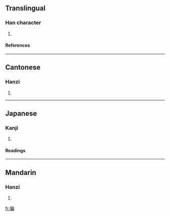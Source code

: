 ==Translingual==
===Han character===
{{Han char|rn=94|rad=犬|as=09|sn=12|four=4322<sub>7</sub>|canj=大竹竹尸月 (KHHSB), 大竹戈尸月 (KHISB)}}
# {{defn|Han|sort=犬09}}
====References====
{{Han ref|kx=0715.190|dkj=20556|dj=1127.150|hdz=21360.050|uh=7335|ud=29493|bh=DA78|bd=55928}}

----
==Cantonese==
===Hanzi===
{{yue-hanzi|jyut=|y=bin1}}
# {{defn|Cantonese}}

----
==Japanese==
===Kanji===
{{ja-kanji|grade=|rs=犬09}}
# {{defn|Japanese}} 
====Readings====
{{ja-readings|on=[[へん]] (hen), [[ひん]] (hin), [[びん]] (bin)|kun=|nanori=}}

----
==Mandarin==
===Hanzi===
{{cmn-hanzi|pin=[[biān]] (bian1)|wg=pien<sup>1</sup>}}
# {{defn|Mandarin}}

[[fr:猵]]